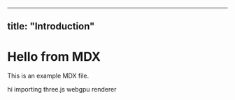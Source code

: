 


---
title: "Introduction"
---



# Hello from MDX

This is an example MDX file.



hi importing three.js webgpu renderer 